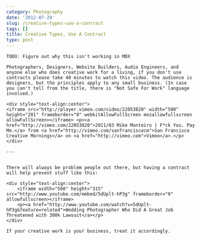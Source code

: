 ```yaml
---
category: Photography
date: '2012-07-29'
slug: /creative-types-use-a-contract
tags: []
title: Creative Types, Use A Contract
type: post
---
```



```
TODO: Figure out why this isn't working in MDX

Photographers, Designers, Website Builders, Audio Engineers, and anyone else who does creative work for a living, if you don't use contracts please take 40 minutes to watch this video. The audience is designers, but the principles apply to any small business. (In case you can't tell from the title, there is "Not Safe For Work" language involved.)

<div style="text-align:center">
<iframe src="http://player.vimeo.com/video/22053820" width="500" height="281" frameborder="0" webkitAllowFullScreen mozallowfullscreen allowFullScreen></iframe> <p><a href="http://vimeo.com/22053820">2011/03 Mike Monteiro | F*ck You. Pay Me.</a> from <a href="http://vimeo.com/sanfranciscocm">San Francisco Creative Mornings</a> on <a href="http://vimeo.com">Vimeo</a>.</p>
</div>

---


There will always be problem people out there, but having a contract will help prevent stuff like this:

<div style="text-align:center">
	<iframe width="560" height="315" src="http://www.youtube.com/embed/5dUplt-hP3g" frameborder="0" allowfullscreen></iframe>	
	<p><a href="http://www.youtube.com/watch?v=5dUplt-hP3g&feature=related">Wedding Photographer Who Did A Great Job Threatened with 300k Lawsuit</a></p>
</div>

If your creative work is your business, treat it accordingly.
```
